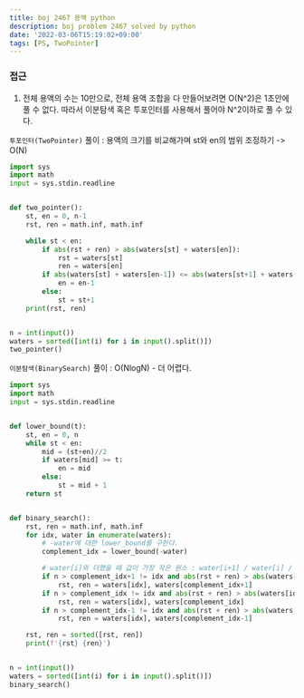 ```yaml
---
title: boj 2467 용액 python
description: boj problem 2467 solved by python
date: '2022-03-06T15:19:02+09:00'
tags: [PS, TwoPointer]
---
```


### 접근
1. 전체 용액의 수는 10만으로, 전체 용액 조합을 다 만들어보려면 O(N^2)은 1초안에 풀 수 없다.
따라서 이분탐색 혹은 투포인터를 사용해서 풀어야 N^2이하로 풀 수 있다.

`투포인터(TwoPointer)` 풀이 : 용액의 크기를 비교해가며 st와 en의 범위 조정하기 -> O(N)
```python
import sys
import math
input = sys.stdin.readline


def two_pointer():
    st, en = 0, n-1
    rst, ren = math.inf, math.inf

    while st < en:
        if abs(rst + ren) > abs(waters[st] + waters[en]):
            rst = waters[st]
            ren = waters[en]
        if abs(waters[st] + waters[en-1]) <= abs(waters[st+1] + waters[en]):
            en = en-1
        else:
            st = st+1
    print(rst, ren)


n = int(input())
waters = sorted([int(i) for i in input().split()])
two_pointer()
```

`이분탐색(BinarySearch)` 풀이 : O(NlogN) - 더 어렵다.
```python
import sys
import math
input = sys.stdin.readline


def lower_bound(t):
    st, en = 0, n
    while st < en:
        mid = (st+en)//2
        if waters[mid] >= t:
            en = mid
        else:
            st = mid + 1
    return st


def binary_search():
    rst, ren = math.inf, math.inf
    for idx, water in enumerate(waters):
        # -water에 대한 lower_bound를 구한다.
        complement_idx = lower_bound(-water)

        # water[i]와 더했을 때 값이 가장 작은 원소 : water[i+1] / water[i] / water[i-1]
        if n > complement_idx+1 != idx and abs(rst + ren) > abs(waters[idx] + waters[complement_idx+1]):
            rst, ren = waters[idx], waters[complement_idx+1]
        if n > complement_idx != idx and abs(rst + ren) > abs(waters[idx] + waters[complement_idx]):
            rst, ren = waters[idx], waters[complement_idx]
        if n > complement_idx-1 != idx and abs(rst + ren) > abs(waters[idx] + waters[complement_idx-1]):
            rst, ren = waters[idx], waters[complement_idx-1]

    rst, ren = sorted([rst, ren])
    print(f'{rst} {ren}')


n = int(input())
waters = sorted([int(i) for i in input().split()])
binary_search()
```

